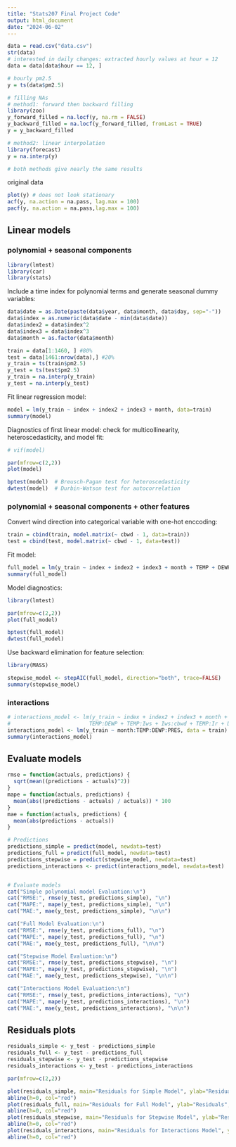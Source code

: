 ```yaml
---
title: "Stats207 Final Project Code"
output: html_document
date: "2024-06-02"
---
```


```r
data = read.csv("data.csv")
str(data)
# interested in daily changes: extracted hourly values at hour = 12
data = data[data$hour == 12, ]
```

```r
# hourly pm2.5
y = ts(data$pm2.5) 

# filling NAs 
# method1: forward then backward filling
library(zoo)
y_forward_filled = na.locf(y, na.rm = FALSE)
y_backward_filled = na.locf(y_forward_filled, fromLast = TRUE)
y = y_backward_filled

# method2: linear interpolation
library(forecast)
y = na.interp(y)

# both methods give nearly the same results
```

original data
```r
plot(y) # does not look stationary
acf(y, na.action = na.pass, lag.max = 100)
pacf(y, na.action = na.pass,lag.max = 100)
```

## Linear models

### polynomial + seasonal components

```r
library(lmtest) 
library(car)
library(stats)  
```

Include a time index for polynomial terms and generate seasonal dummy variables:

```r
data$date = as.Date(paste(data$year, data$month, data$day, sep="-"))
data$index = as.numeric(data$date - min(data$date))
data$index2 = data$index^2
data$index3 = data$index^3
data$month = as.factor(data$month)

train = data[1:1460, ] #80%
test = data[1461:nrow(data),] #20%
y_train = ts(train$pm2.5) 
y_test = ts(test$pm2.5) 
y_train = na.interp(y_train)
y_test = na.interp(y_test)
```

Fit linear regression model:

```r
model = lm(y_train ~ index + index2 + index3 + month, data=train)
summary(model)
```

Diagnostics of first linear model: check for multicollinearity, heteroscedasticity, and model fit:

```r
# vif(model)

par(mfrow=c(2,2))
plot(model)

bptest(model)  # Breusch-Pagan test for heteroscedasticity
dwtest(model)  # Durbin-Watson test for autocorrelation

```


### polynomial + seasonal components + other features

Convert wind direction into categorical variable with one-hot enccoding:
```r
train = cbind(train, model.matrix(~ cbwd - 1, data=train))
test = cbind(test, model.matrix(~ cbwd - 1, data=test))
```

Fit model:
```r
full_model = lm(y_train ~ index + index2 + index3 + month + TEMP + DEWP + PRES + Iws + cbwdNE + cbwdNW + cbwdSE + cbwdcv, data=train)
summary(full_model)
```


Model diagnostics:

```r
library(lmtest)

par(mfrow=c(2,2))
plot(full_model)

bptest(full_model)
dwtest(full_model)
```

Use backward elimination for feature selection:
```r
library(MASS)

stepwise_model <- stepAIC(full_model, direction="both", trace=FALSE)
summary(stepwise_model)
```


### interactions

```r
# interactions_model <- lm(y_train ~ index + index2 + index3 + month + TEMP + DEWP + PRES + cbwd + Iws + Is + Ir +
#                         TEMP:DEWP + TEMP:Iws + Iws:cbwd + TEMP:Ir + DEWP:Ir, data = train)
interactions_model <- lm(y_train ~ month:TEMP:DEWP:PRES, data = train)
summary(interactions_model)
```


## Evaluate models

```r
rmse = function(actuals, predictions) {
  sqrt(mean((predictions - actuals)^2))
}
mape = function(actuals, predictions) {
  mean(abs((predictions - actuals) / actuals)) * 100
}
mae = function(actuals, predictions) {
  mean(abs(predictions - actuals))
}
```

```r
# Predictions
predictions_simple = predict(model, newdata=test)
predictions_full = predict(full_model, newdata=test)
predictions_stepwise = predict(stepwise_model, newdata=test)
predictions_interactions <- predict(interactions_model, newdata=test)


# Evaluate models
cat("Simple polynomial model Evaluation:\n")
cat("RMSE:", rmse(y_test, predictions_simple), "\n")
cat("MAPE:", mape(y_test, predictions_simple), "\n")
cat("MAE:", mae(y_test, predictions_simple), "\n\n")

cat("Full Model Evaluation:\n")
cat("RMSE:", rmse(y_test, predictions_full), "\n")
cat("MAPE:", mape(y_test, predictions_full), "\n")
cat("MAE:", mae(y_test, predictions_full), "\n\n")

cat("Stepwise Model Evaluation:\n")
cat("RMSE:", rmse(y_test, predictions_stepwise), "\n")
cat("MAPE:", mape(y_test, predictions_stepwise), "\n")
cat("MAE:", mae(y_test, predictions_stepwise), "\n\n")

cat("Interactions Model Evaluation:\n")
cat("RMSE:", rmse(y_test, predictions_interactions), "\n")
cat("MAPE:", mape(y_test, predictions_interactions), "\n")
cat("MAE:", mae(y_test, predictions_interactions), "\n\n")
```

## Residuals plots

```r
residuals_simple <- y_test - predictions_simple
residuals_full <- y_test - predictions_full
residuals_stepwise <- y_test - predictions_stepwise
residuals_interactions <- y_test - predictions_interactions

par(mfrow=c(2,2)) 

plot(residuals_simple, main="Residuals for Simple Model", ylab="Residuals", xlab="Index", col='blue', pch=20)
abline(h=0, col="red")
plot(residuals_full, main="Residuals for Full Model", ylab="Residuals", xlab="Index", col='green', pch=20)
abline(h=0, col="red")
plot(residuals_stepwise, main="Residuals for Stepwise Model", ylab="Residuals", xlab="Index", col='orange', pch=20)
abline(h=0, col="red")
plot(residuals_interactions, main="Residuals for Interactions Model", ylab="Residuals", xlab="Index", col='purple', pch=20)
abline(h=0, col="red")
```

